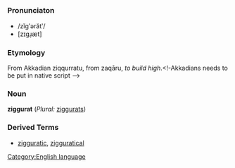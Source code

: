 =={{en}}==
[[Category:English language]]
===Pronunciaton===
*/zĭgʹərătʹ/
*[zɪgɹ̩æt]
===Etymology===
From Akkadian ziqqurratu, from zaqāru, ''to build high''.<!-Akkadians needs to be put in native script -->
===Noun===
'''ziggurat''' (''Plural:'' [[ziggurats]])

===Derived Terms===
*[[zigguratic]], [[zigguratical]]
